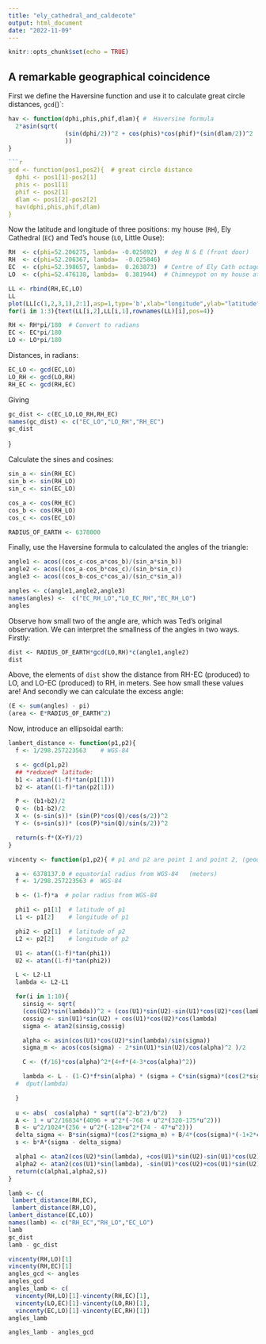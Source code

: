 ```yaml
---
title: "ely_cathedral_and_caldecote"
output: html_document
date: "2022-11-09"
---
```


```r
knitr::opts_chunk$set(echo = TRUE)
```

## A remarkable geographical coincidence

First we define the Haversine function and use it to calculate great circle distances, `gcd`()`:

```r
hav <- function(dphi,phis,phif,dlam){ #  Haversine formula 
  2*asin(sqrt(
                (sin(dphi/2))^2 + cos(phis)*cos(phif)*(sin(dlam/2))^2
                ))
}

```r
gcd <- function(pos1,pos2){  # great circle distance
  dphi <- pos1[1]-pos2[1]
  phis <- pos1[1]
  phif <- pos2[1]
  dlam <- pos1[2]-pos2[2]
  hav(dphi,phis,phif,dlam)
}
```

Now the latitude and longitude of three positions:  my house (`RH`), Ely Cathedral (`EC`) and Ted's house (`LO`, Little Ouse):

```r
RH  <- c(phi=52.206275, lambda= -0.025892)  # deg N & E (front door)
RH  <- c(phi=52.206367, lambda=  -0.025846)
EC  <- c(phi=52.398657, lambda=  0.263873)  # Centre of Ely Cath octagon
LO  <- c(phi=52.476138, lambda=  0.381944)  # Chimneypot on my house at Little Ouse
```

```r
LL <- rbind(RH,EC,LO)
LL
plot(LL[c(1,2,3,1),2:1],asp=1,type='b',xlab="longitude",ylab="latitude")
for(i in 1:3){text(LL[i,2],LL[i,1],rownames(LL)[i],pos=4)}
```


```r
RH <- RH*pi/180  # Convert to radians
EC <- EC*pi/180
LO <- LO*pi/180
```

Distances, in radians:

```r
EC_LO <- gcd(EC,LO)
LO_RH <- gcd(LO,RH)
RH_EC <- gcd(RH,EC)
```

Giving

```r
gc_dist <- c(EC_LO,LO_RH,RH_EC)
names(gc_dist) <- c("EC_LO","LO_RH","RH_EC")
gc_dist
```
}

Calculate the sines and cosines:

```r
sin_a <- sin(RH_EC)
sin_b <- sin(RH_LO)
sin_c <- sin(EC_LO)

cos_a <- cos(RH_EC)
cos_b <- cos(RH_LO)
cos_c <- cos(EC_LO)

RADIUS_OF_EARTH <- 6378000 
```

Finally, use the Haversine formula to calculated the angles of the triangle:


```r
angle1 <- acos((cos_c-cos_a*cos_b)/(sin_a*sin_b))
angle2 <- acos((cos_a-cos_b*cos_c)/(sin_b*sin_c))
angle3 <- acos((cos_b-cos_c*cos_a)/(sin_c*sin_a))

angles <- c(angle1,angle2,angle3)
names(angles) <-  c("EC_RH_LO","LO_EC_RH","EC_RH_LO")
angles
```

Observe how small two of the angle are, which was Ted's original observation.  We can interpret the
smallness of the angles in two ways.  Firstly:

```r
dist <- RADIUS_OF_EARTH*gcd(LO,RH)*c(angle1,angle2)
dist
```

Above, the elements of `dist` show the distance from RH-EC (produced) to LO, and LO-EC (produced) to RH, in meters.  See how small these values are!  And secondly we can calculate the excess angle:

```r
(E <- sum(angles) - pi)
(area <- E*RADIUS_OF_EARTH^2)
```




Now, introduce an ellipsoidal earth:

```r
lambert_distance <- function(p1,p2){
  f <- 1/298.257223563    # WGS-84

  s <- gcd(p1,p2)
  ## *reduced* latitude:
  b1 <- atan((1-f)*tan(p1[1]))
  b2 <- atan((1-f)*tan(p2[1]))

  P <- (b1+b2)/2
  Q <- (b1-b2)/2
  X <- (s-sin(s))* (sin(P)*cos(Q)/cos(s/2))^2
  Y <- (s+sin(s))* (cos(P)*sin(Q)/sin(s/2))^2

  return(s-f*(X+Y)/2)
}

vincenty <- function(p1,p2){ # p1 and p2 are point 1 and point 2, (geodetic) latitude and longitude

  a <- 6378137.0 # equatorial radius from WGS-84   (meters)
  f <- 1/298.257223563 #  WGS-84

  b <- (1-f)*a  # polar radius from WGS-84

  phi1 <- p1[1]  # latitude of p1
  L1 <- p1[2]    # longitude of p1

  phi2 <- p2[1]  # latitude of p2
  L2 <- p2[2]    # longitude of p2

  U1 <- atan((1-f)*tan(phi1))
  U2 <- atan((1-f)*tan(phi2))

  L <- L2-L1
  lambda <- L2-L1  

  for(i in 1:10){
    sinsig <- sqrt(
    (cos(U2)*sin(lambda))^2 + (cos(U1)*sin(U2)-sin(U1)*cos(U2)*cos(lambda))^2)
    cossig <- sin(U1)*sin(U2) + cos(U1)*cos(U2)*cos(lambda)
    sigma <- atan2(sinsig,cossig)

    alpha <- asin(cos(U1)*cos(U2)*sin(lambda)/sin(sigma))
    sigma_m <- acos(cos(sigma) - 2*sin(U1)*sin(U2)/cos(alpha)^2 )/2

    C <- (f/16)*cos(alpha)^2*(4+f*(4-3*cos(alpha)^2))

    lambda <- L - (1-C)*f*sin(alpha) * (sigma + C*sin(sigma)*(cos(2*sigma_m) + C*cos(sigma)*(-1+2*cos(2*sigma_m)^2)))
  #  dput(lambda)

  }
  
  u <- abs(  cos(alpha) * sqrt((a^2-b^2)/b^2)   )
  A <- 1 + u^2/16834*(4096 + u^2*(-768 + u^2*(320-175*u^2)))
  B <- u^2/1024*(256 + u^2*(-128+u^2*(74 - 47*u^2)))
  delta_sigma <- B*sin(sigma)*(cos(2*sigma_m) + B/4*(cos(sigma)*(-1+2*cos(2*sigma_m)^2) - (B/6) *cos(2*sigma_m)*(-3+4*sin(sigma)^2)*(-3+4*cos(2*sigma_m)^2)))
  s <- b*A*(sigma - delta_sigma)

  alpha1 <- atan2(cos(U2)*sin(lambda), +cos(U1)*sin(U2)-sin(U1)*cos(U2)*cos(lambda))
  alpha2 <- atan2(cos(U1)*sin(lambda), -sin(U1)*cos(U2)+cos(U1)*sin(U2)*cos(lambda))
  return(c(alpha1,alpha2,s))
}
```


```r
lamb <- c(
 lambert_distance(RH,EC),
 lambert_distance(RH,LO),
lambert_distance(EC,LO))
names(lamb) <- c("RH_EC","RH_LO","EC_LO")
lamb
gc_dist
lamb - gc_dist
```


```r

vincenty(RH,LO)[1]
vincenty(RH,EC)[1]
angles_gcd <- angles
angles_gcd
angles_lamb <- c(
  vincenty(RH,LO)[1]-vincenty(RH,EC)[1],
  vincenty(LO,EC)[1]-vincenty(LO,RH)[1],
  vincenty(EC,LO)[1]-vincenty(EC,RH)[1])
angles_lamb

angles_lamb - angles_gcd

```
